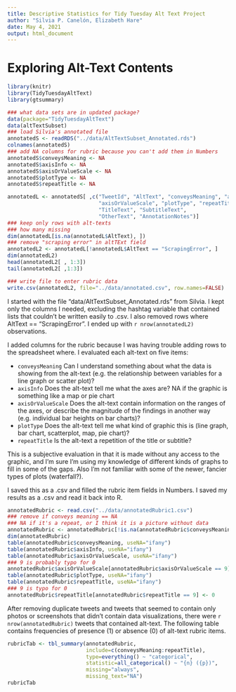 ```yaml
---
title: Descriptive Statistics for Tidy Tuesday Alt Text Project
author: "Silvia P. Canelón, Elizabeth Hare"
date: May 4, 2021
output: html_document
---
```



# Exploring Alt-Text Contents

``` r
library(knitr)
library(TidyTuesdayAltText)
library(gtsummary)

### what data sets are in updated package?
data(package="TidyTuesdayAltText")
data(altTextSubset)
### load Silvia's annotated file
annotatedS <- readRDS("../data/AltTextSubset_Annotated.rds")
colnames(annotatedS)
### add NA columns for rubric because you can't add them in Numbers
annotatedS$conveysMeaning <- NA
annotatedS$axisInfo <- NA
annotatedS$axisOrValueScale <- NA
annotatedS$plotType <- NA
annotatedS$repeatTitle <- NA

annotatedL <- annotatedS[ ,c("TweetId", "AltText", "conveysMeaning", "axisInfo",
                             "axisOrValueScale", "plotType", "repeatTitle",
                             "TitleText", "SubtitleText",
                             "OtherText", "AnnotationNotes")]
### keep only rows with alt-texts
### how many missing
dim(annotatedL[is.na(annotatedL$AltText), ])
### remove "scraping error" in altTExt field
annotatedL2 <- annotatedL[!annotatedL$AltText == "ScrapingError", ]
dim(annotatedL2)
head(annotatedL2[ , 1:3])
tail(annotatedL2[ ,1:3])
```

``` r
### write file to enter rubric data
write.csv(annotatedL2, file="../data/annotated.csv", row.names=FALSE)

```

I started with the file "data/AltTextSubset_Annotated.rds
" from Silvia. I kept only the columns I needed, 
excluding the hashtag variable that contained lists that couldn't be written easily to .csv.
I also removed rows where AltText == "ScrapingError". I ended up with 
`r nrow(annotatedL2)` observations.  

I added columns for the rubric because I was having trouble adding rows to the spreadsheet where.
I evaluated each alt-text on five items:

- ```conveysMeaning``` Can I understand something about what the data is showing from the alt-text (e.g.
the relationship between variables for a line graph or scatter plot)?
* ```axisInfo``` Does the alt-text tell me what the axes are? NA if the graphic is something
like a map or pie chart
- ```axisOrValueScale``` Does the alt-text contain information on the ranges of the axes, or 
describe the magnitude of the findings in another way (e.g. individual bar heights on bar charts)?
- ```plotType``` Does the alt-text tell me what kind of graphic this is (line graph, bar chart, 
scatterplot, map, pie chart)?
- ```repeatTitle``` Is the alt-text a repetition of the title or subtitle?  

This is a subjective evaluation in that it is made without any access to the graphic, 
and I'm sure I'm using my knowledge of different kinds of graphs to fill in some of the gaps.
Also I'm not familiar with some of the newer, fancier types of plots (waterfall?).  

I saved this as a .csv and filled the rubric item fields in Numbers. I saved my results as a .csv
and read it back into R.



``` r
annotatedRubric <- read.csv("../data/annotatedRubric1.csv")
### remove if conveys meaning == NA
### NA if it's a repeat, or I think it is a picture without data
annotatedRubric <- annotatedRubric[!is.na(annotatedRubric$conveysMeaning), ]
dim(annotatedRubric)
table(annotatedRubric$conveysMeaning, useNA="ifany")
table(annotatedRubric$axisInfo, useNA="ifany")
table(annotatedRubric$axisOrValueScale, useNA="ifany")
### 9 is probably typo for 0
annotatedRubric$axisOrValueScale[annotatedRubric$axisOrValueScale == 9] <- 0
table(annotatedRubric$plotType, useNA="ifany")
table(annotatedRubric$repeatTitle, useNA="ifany")
### 9 is typo for 0
annotatedRubric$repeatTitle[annotatedRubric$repeatTitle == 9] <- 0

```

After removing duplicate tweets and tweets that seemed to contain only photos or screenshots that 
didn't contain data visualizations, there were `r nrow(annotatedRubric)` tweets that contained alt-text. The following table contains frequencies of presence (1) or absence (0) of alt-text rubric 
items.

``` r
rubricTab <- tbl_summary(annotatedRubric, 
                         include=c(conveysMeaning:repeatTitle),
                         type=everything() ~ "categorical",
                         statistic=all_categorical() ~ "{n} ({p})",
                         missing="always",
                         missing_text="NA")
rubricTab



```
